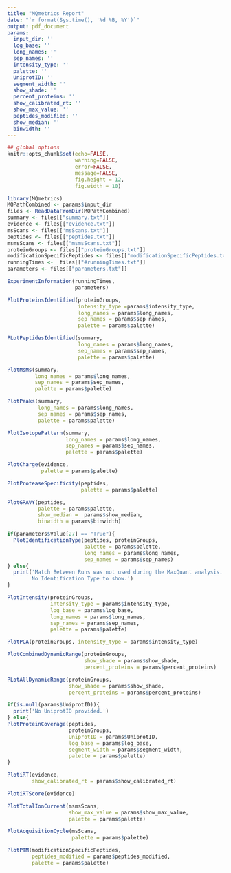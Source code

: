 ```yaml
---
title: "MQmetrics Report"
date: "`r format(Sys.time(), '%d %B, %Y')`"
output: pdf_document
params:
  input_dir: ''
  log_base: ''
  long_names: ''
  sep_names: ''
  intensity_type: ''
  palette: ''
  UniprotID: ''
  segment_width: ''
  show_shade: ''
  percent_proteins: ''
  show_calibrated_rt: ''
  show_max_value: ''
  peptides_modified: ''
  show_median: ''
  binwidth: ''
---
```


```r
## global options
knitr::opts_chunk$set(echo=FALSE,
                      warning=FALSE,
                      error=FALSE,
                      message=FALSE, 
                      fig.height = 12,
                      fig.width = 10)
```

```r
library(MQmetrics)
MQPathCombined <- params$input_dir
files <- ReadDataFromDir(MQPathCombined) 
summary <- files[["summary.txt"]]
evidence <- files[["evidence.txt"]]
msScans <- files[['msScans.txt']]
peptides <- files[["peptides.txt"]]
msmsScans <- files[["msmsScans.txt"]]
proteinGroups <- files[["proteinGroups.txt"]]
modificationSpecificPeptides <- files[["modificationSpecificPeptides.txt"]]
runningTimes <-  files[["#runningTimes.txt"]]
parameters <- files[["parameters.txt"]]
```



```r
ExperimentInformation(runningTimes, 
                      parameters) 
```

\newpage

```r
PlotProteinsIdentified(proteinGroups,
                       intensity_type =params$intensity_type,
                       long_names = params$long_names, 
                       sep_names = params$sep_names, 
                       palette = params$palette)
```

\newpage
```r
PLotPeptidesIdentified(summary, 
                       long_names = params$long_names, 
                       sep_names = params$sep_names, 
                       palette = params$palette)
```



\newpage
```r
PlotMsMs(summary,
         long_names = params$long_names, 
         sep_names = params$sep_names, 
         palette = params$palette)
```


\newpage
```r
PlotPeaks(summary, 
          long_names = params$long_names, 
          sep_names = params$sep_names, 
          palette = params$palette)
```


\newpage
```r
PlotIsotopePattern(summary,
                   long_names = params$long_names, 
                   sep_names = params$sep_names, 
                   palette = params$palette)
```


\newpage
```r
PlotCharge(evidence, 
           palette = params$palette)
```

\newpage
```r
PlotProteaseSpecificity(peptides, 
                        palette = params$palette)
```


\newpage
```r
PlotGRAVY(peptides,
          palette = params$palette,
          show_median =  params$show_median,
          binwidth = params$binwidth)
```

\newpage
```r
if(parameters$Value[27] == "True"){
  PlotIdentificationType(peptides, proteinGroups,
                         palette = params$palette,
                         long_names = params$long_names, 
                         sep_names = params$sep_names)  
} else{
  print('Match Between Runs was not used during the MaxQuant analysis.
        No Identification Type to show.')
}
```



\newpage
```r
PlotIntensity(proteinGroups, 
              intensity_type = params$intensity_type, 
              log_base = params$log_base, 
              long_names = params$long_names, 
              sep_names = params$sep_names,
              palette = params$palette)
```
\newpage

```r
PlotPCA(proteinGroups, intensity_type = params$intensity_type)
```

\newpage
```r
PlotCombinedDynamicRange(proteinGroups,
                         show_shade = params$show_shade, 
                         percent_proteins = params$percent_proteins) 
```
\newpage
```r
PLotAllDynamicRange(proteinGroups,
                    show_shade = params$show_shade, 
                    percent_proteins = params$percent_proteins)
```

\newpage

```r
if(is.null(params$UniprotID)){
  print('No UniprotID provided.')
} else{
PlotProteinCoverage(peptides, 
                    proteinGroups, 
                    UniprotID = params$UniprotID, 
                    log_base = params$log_base,
                    segment_width = params$segment_width,
                    palette = params$palette)
}
```



\newpage
```r
PlotiRT(evidence, 
        show_calibrated_rt = params$show_calibrated_rt)
```
\newpage

```r
PlotiRTScore(evidence)
```



\newpage
```r
PlotTotalIonCurrent(msmsScans,
                    show_max_value = params$show_max_value,
                    palette = params$palette)
```


\newpage
```r
PlotAcquisitionCycle(msScans, 
                     palette = params$palette)
```

\newpage
```r
PlotPTM(modificationSpecificPeptides, 
        peptides_modified = params$peptides_modified,
        palette = params$palette)
```
